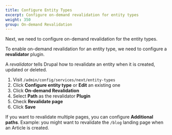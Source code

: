 ```yaml
---
title: Configure Entity Types
excerpt: Configure on-demand revalidation for entity types
weight: 350
group: On-demand Revalidation
---
```


Next, we need to configure on-demand revalidation for the entity types.

To enable on-demand revalidation for an entity type, we need to configure a **revalidator** plugin.

<Callout>

A _revalidator_ tells Drupal how to revalidate an entity when it is created, updated or deleted.

</Callout>

1. Visit `/admin/config/services/next/entity-types`
2. Click **Configure entity type** or **Edit** an existing one
3. Click **On-demand Revalidation**
4. Select **Path** as the revalidator **Plugin**
5. Check **Revalidate page**
6. Click **Save**

If you want to revalidate multiple pages, you can configure **Additional paths**. Example: you might want to revalidate the `/blog` landing page when an Article is created.
